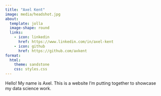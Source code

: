 ```yaml
---
title: "Axel Kent"
image: media/headshot.jpg
about:
  template: jolla
  image-shape: round
  links:
    - icon: linkedin
      href: https://www.linkedin.com/in/axel-kent
    - icon: github
      href: https://github.com/axkent
format:
  html:
    theme: sandstone
    css: styles.css
---
```


Hello! My name is Axel. This is a website I'm putting together to showcase my data science work.
